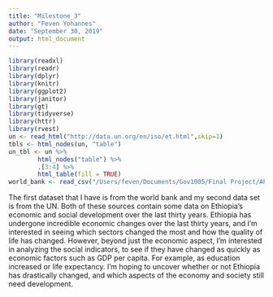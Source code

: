 ```yaml
---
title: "Milestone_3"
author: "Feven Yohannes"
date: "September 30, 2019"
output: html_document
---
```


```r
library(readxl)
library(readr)
library(dplyr)
library(knitr)
library(ggplot2)
library(janitor)
library(gt)
library(tidyverse)
library(httr)
library(rvest)
un <- read_html("http://data.un.org/en/iso/et.html",skip=1)
tbls <- html_nodes(un, "table")
un_tbl <- un %>%
        html_nodes("table") %>%
        .[3:4] %>%
        html_table(fill = TRUE)
world_bank <- read_csv("/Users/feven/Documents/Gov1005/Final Project/API_ETH_DS2_en_csv_v2_205341.csv")

```



The first dataset that I have is from the world bank and my second data set is from the UN. Both of these sources contain some data on Ethiopia's economic and social development over the last thirty years. Ethiopia has undergone incredible economic changes over the last thirty years, and I'm interested in seeing which sectors changed the most and how the quality of life has changed. However, beyond just the economic aspect, I'm interested in analyzing the social indicators, to see if they have changed as quickly as economic factors such as GDP per capita. For example, as education increased or life expectancy. I'm hoping to uncover whether or not Ethiopia has drastically changed, and which aspects of the economy and society still need development. 
